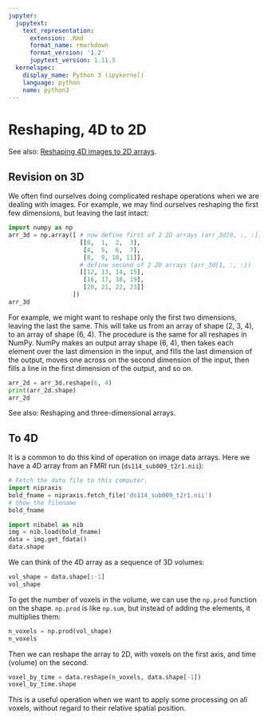 ```yaml
---
jupyter:
  jupytext:
    text_representation:
      extension: .Rmd
      format_name: rmarkdown
      format_version: '1.2'
      jupytext_version: 1.11.5
  kernelspec:
    display_name: Python 3 (ipykernel)
    language: python
    name: python3
---
```


# Reshaping, 4D to 2D

See also: [Reshaping 4D images to 2D arrays](voxels_by_time.Rmd).

## Revision on 3D

We often find ourselves doing complicated reshape operations when we are
dealing with images.   For example, we may find ourselves reshaping the first
few dimensions, but leaving the last intact:

```python
import numpy as np
arr_3d = np.array([ # now define first of 2 2D arrays (arr_3d[0, :, :])
                    [[0,  1,  2,  3],
                     [4,  5,  6,  7],
                     [8,  9, 10, 11]],
                    # define second of 2 2D arrays (arr_3d[1, :, :])
                    [[12, 13, 14, 15],
                     [16, 17, 18, 19],
                     [20, 21, 22, 23]]
                  ])
arr_3d
```

For example, we might want to reshape only the first two dimensions, leaving
the last the same. This will take us from an array of shape (2, 3, 4), to an
array of shape (6, 4). The procedure is the same for all reshapes in NumPy.
NumPy makes an output array shape (6, 4), then takes each element over the
last dimension in the input, and fills the last dimension of the output, moves
one across on the second dimension of the input, then fills a line in the
first dimension of the output, and so on.

```python
arr_2d = arr_3d.reshape(6, 4)
print(arr_2d.shape)
arr_2d
```

See also: Reshaping and three-dimensional arrays.

## To 4D

It is a common to do this kind of operation on image data arrays.  Here we have
a 4D array from an FMRI run (`ds114_sub009_t2r1.nii`):

```python
# Fetch the data file to this computer.
import nipraxis
bold_fname = nipraxis.fetch_file('ds114_sub009_t2r1.nii')
# Show the filename
bold_fname
```

```python
import nibabel as nib
img = nib.load(bold_fname)
data = img.get_fdata()
data.shape
```

We can think of the 4D array as a sequence of 3D volumes:

```python
vol_shape = data.shape[:-1]
vol_shape
```

To get the number of voxels in the volume, we can use the `np.prod`
function on the shape. `np.prod` is like `np.sum`, but instead of adding
the elements, it multiplies them:

```python
n_voxels = np.prod(vol_shape)
n_voxels
```

Then we can reshape the array to 2D, with voxels on the first axis, and time
(volume) on the second.

```python
voxel_by_time = data.reshape(n_voxels, data.shape[-1])
voxel_by_time.shape
```

This is a useful operation when we want to apply some processing on all
voxels, without regard to their relative spatial position.
